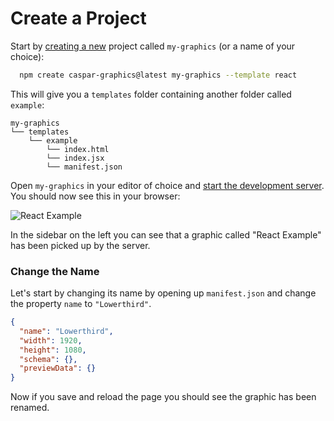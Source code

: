 # Create a Project

Start by [creating a new](/docs/getting-started#create-a-new-project) project called `my-graphics` (or a name of your choice):

```bash
  npm create caspar-graphics@latest my-graphics --template react
```

This will give you a `templates` folder containing another folder called `example`:

```
my-graphics
└── templates
    └── example
        └── index.html
        └── index.jsx
        └── manifest.json
```

Open `my-graphics` in your editor of choice and [start the development server](/docs/getting-started#run-the-development-server). You should now see this in your browser:

![React Example](/react-example-1.jpg)

In the sidebar on the left you can see that a graphic called "React Example" has been picked up by the server. 

### Change the Name
Let's start by changing its name by opening up `manifest.json` and change the property `name` to `"Lowerthird"`.

```json filename="my-graphics/templates/example/manifest.json" {2}
{
  "name": "Lowerthird",
  "width": 1920,
  "height": 1080,
  "schema": {},
  "previewData": {}
}
```

Now if you save and reload the page you should see the graphic has been renamed.

